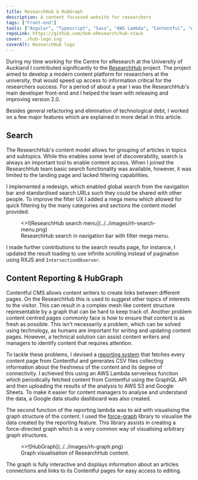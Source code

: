 ```yaml
---
title: ResearchHub & HubGraph
description: A content focussed website for researchers
tags: ["Front-end"]
tools: ["Angular", "Typescript", "Sass", "AWS Lambda", "Contentful", "elasticsearch"]
repoLink: https://github.com/UoA-eResearch/hub-stack
cover: ./hub-logo.svg
coverAlt: ResearchHub logo
---
```


During my time working for the Centre for eResearch at the University of Auckland I contributed significantly to the
[ResearchHub](https://research-hub.auckland.ac.nz) project. The project aimed to develop a modern content platform for
researchers at the university, that would speed up access to information critical for the researchers success. For a
period of about a year I was the ResearchHub's main developer front-end and I helped the team with releasing and
improving version 2.0.

Besides general refactoring and elimination of technological debt, I worked on a few major features which are
explained in more detail in this article.

## Search

The ResearchHub's content model allows for grouping of articles in topics and subtopics. While this enables some level
of discoverability, search is always an important tool to enable content access. When I joined the ResearchHub team
basic search functionality was available, however, it was limited to the landing page and lacked filtering capabilities.

I implemented a redesign, which enabled global search from the navigation bar and standardised search URLs such they
could be shared with other people. To improve the filter UX I added a mega menu which allowed for quick filtering by the
many categories and sections the content model provided. 

<figure>
  <>![ResearchHub search menu](../../images/rh-search-menu.png)</>
  <figcaption>ResearchHub search in navigation bar with filter mega menu.</figcaption>
</figure>

I made further contributions to the search results page, for instance, I updated the result loading to use
infinite scrolling instead of pagination using RXJS and `IntersectionObserver`.

## Content Reporting & HubGraph

Contentful CMS allows content writers to create links between different pages. On the ResearchHub this is used to
suggest other topics of interests to the visitor. This can result in a complex mesh like content structure representable
by a graph that can be hard to keep track of. Another problem content centred pages commonly face is how to ensure that
content is as fresh as possible. This isn't necessarily a problem, which can be solved using technology, as humans are
important for writing and updating content pages. However, a technical solution can assist content writers and managers
to identify content that requires attention.

To tackle these problems, I devised a [reporting
system](https://github.com/UoA-eResearch/research-hub-contentful-reporting) that fetches every content page from
Contentful and generates CSV files collecting information about the freshness of the content and its degree of
connectivity. I achieved this using an AWS Lambda serverless function which periodically fetched content from Contentful
using the GraphQL API and then uploading the results of the analysis to AWS S3 and Google Sheets. To make it easier for
content managers to analyse and understand the data, a Google data studio dashboard was also created.

The second function of the reporting lambda was to aid with visualising the graph structure of the content. I used the
[force-graph](https://github.com/vasturiano/force-graph) library to visualise the data created by the reporting feature.
This library assists in creating a force-directed graph which is a very common way of visualising arbitrary graph
structures.

<figure>
  <>![HubGraph](../../images/rh-graph.png)</>
  <figcaption>Graph visualisation of ResearchHub content.</figcaption>
</figure>

The graph is fully interactive and displays information about an articles connections and links to its Contentful pages
for easy access to editing.
